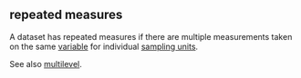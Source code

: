 ## repeated measures

<def>A dataset has repeated measures if there are multiple measurements taken on the same [variable](#variable) for individual [sampling units](#sampling unit).</def>

See also [multilevel](#multilevel).
